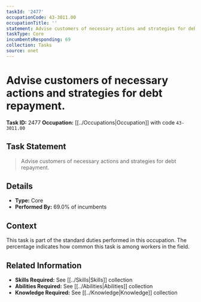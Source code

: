 ```yaml
---
taskId: '2477'
occupationCode: 43-3011.00
occupationTitle: ''
statement: Advise customers of necessary actions and strategies for debt repayment.
taskType: Core
incumbentsResponding: 69
collection: Tasks
source: onet
---
```

# Advise customers of necessary actions and strategies for debt repayment.

**Task ID:** 2477
**Occupation:** [[../Occupations|Occupation]] with code `43-3011.00`

## Task Statement

> Advise customers of necessary actions and strategies for debt repayment.

## Details

- **Type:** Core
- **Performed By:** 69.0% of incumbents

## Context

This task is part of the standard duties performed in this occupation. The percentage indicates how common this task is among workers in the field.

## Related Information

- **Skills Required:** See [[../Skills|Skills]] collection
- **Abilities Required:** See [[../Abilities|Abilities]] collection
- **Knowledge Required:** See [[../Knowledge|Knowledge]] collection
